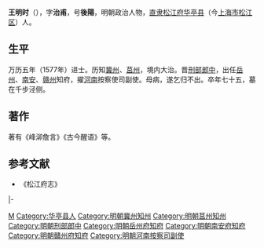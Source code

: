 {{Otheruses|other=名为王明时的其他人物|王尧日}}
{{明清人物信息框
| 姓名 = 王明時
| 原名 =
| 圖片名稱 = 王明時.jpg
| 圖片大小 = 300px
| 圖片說明 = 《松江邦彥畫像》之王明時像
| 最高職務 = 河南按察使司副使
| 國家 = 大明
| 爵位 =
| 籍貫 = [[南直隸|直隸]][[松江府|松江府]][[華亭縣|華亭縣]]
| 族裔 = 漢族
| 旗籍 = 
| 字號 = 字治甫，号後陽
| 室名 = 
| 諡號 = 
| 出生日期 = 生年不详
| 出生地點 = 
| 逝世日期 = 卒年不详
| 逝世地點 = 
| 墓葬 =
| 配偶 =
| 親屬 =（孫）[[王鍾彥|王鍾彥]]
| 出身 = 
*萬曆五年丁丑科進士出身
| 經歷 = 
| 著作 =
}}

'''王明时'''（{{bd|？||？}}），字'''治甫'''，号'''後陽'''，明朝政治人物，[[南直隶|直隶]][[松江府|松江府]][[华亭县|华亭县]]（今[[上海市|上海市]][[松江区|松江区]]）人。

== 生平 ==
万历五年（1577年）进士。历知[[冀州|冀州]]、[[莒州|莒州]]，境内大治。晋[[刑部|刑部]][[郎中|郎中]]，出任[[岳州府|岳州]]、[[南安府|南安]]、[[赣州府|赣州]]知府，擢[[河南|河南]]按察使司副使。母病，遂乞归不出。卒年七十五，墓在千步泾侧。

== 著作 ==
著有《峰泖詹言》《古今醒语》等。

== 参考文献 ==
*《松江府志》

{{start box}}
{{s-off}}
{{s-before|[[宋萬業|宋萬業]]}}
{{s-title|明朝南安府知府|萬曆年間}}
{{s-after|[[杜伸|杜伸]]}}
|-
{{s-before|[[黃克纘|黃克纘]]}}
{{s-title|明朝贛州府知府|1594年－1598年}}
{{s-after|[[柯鳳翔|柯鳳翔]]}}
{{end box}}

{{明朝政治人物小作品}}
{{萬曆五年丁丑科殿試金榜}}

{{Authority control}}
{{DEFAULTSORT:Wang王}}
[[Category:王姓|M]]
[[Category:华亭县人|Category:华亭县人]]
[[Category:明朝冀州知州|Category:明朝冀州知州]]
[[Category:明朝莒州知州|Category:明朝莒州知州]]
[[Category:明朝刑部郎中|Category:明朝刑部郎中]]
[[Category:明朝岳州府知府|Category:明朝岳州府知府]]
[[Category:明朝南安府知府|Category:明朝南安府知府]]
[[Category:明朝贛州府知府|Category:明朝贛州府知府]]
[[Category:明朝河南按察司副使|Category:明朝河南按察司副使]]